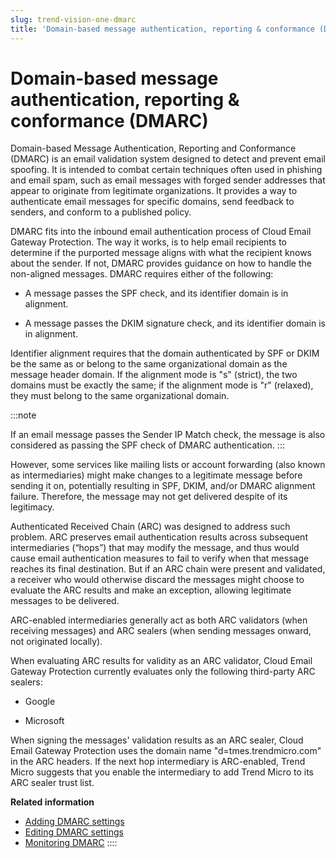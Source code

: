 ```yaml
---
slug: trend-vision-one-dmarc
title: 'Domain-based message authentication, reporting & conformance (DMARC)'
---
```

# Domain-based message authentication, reporting & conformance (DMARC)

Domain-based Message Authentication, Reporting and Conformance (DMARC) is an email validation system designed to detect and prevent email spoofing. It is intended to combat certain techniques often used in phishing and email spam, such as email messages with forged sender addresses that appear to originate from legitimate organizations. It provides a way to authenticate email messages for specific domains, send feedback to senders, and conform to a published policy.

DMARC fits into the inbound email authentication process of Cloud Email Gateway Protection. The way it works, is to help email recipients to determine if the purported message aligns with what the recipient knows about the sender. If not, DMARC provides guidance on how to handle the non-aligned messages. DMARC requires either of the following:

- A message passes the SPF check, and its identifier domain is in alignment.

- A message passes the DKIM signature check, and its identifier domain is in alignment.

Identifier alignment requires that the domain authenticated by SPF or DKIM be the same as or belong to the same organizational domain as the message header domain. If the alignment mode is "s" (strict), the two domains must be exactly the same; if the alignment mode is "r" (relaxed), they must belong to the same organizational domain.

:::note

If an email message passes the Sender IP Match check, the message is also considered as passing the SPF check of DMARC authentication.
:::

However, some services like mailing lists or account forwarding (also known as intermediaries) might make changes to a legitimate message before sending it on, potentially resulting in SPF, DKIM, and/or DMARC alignment failure. Therefore, the message may not get delivered despite of its legitimacy.

Authenticated Received Chain (ARC) was designed to address such problem. ARC preserves email authentication results across subsequent intermediaries (“hops”) that may modify the message, and thus would cause email authentication measures to fail to verify when that message reaches its final destination. But if an ARC chain were present and validated, a receiver who would otherwise discard the messages might choose to evaluate the ARC results and make an exception, allowing legitimate messages to be delivered.

ARC-enabled intermediaries generally act as both ARC validators (when receiving messages) and ARC sealers (when sending messages onward, not originated locally).

When evaluating ARC results for validity as an ARC validator, Cloud Email Gateway Protection currently evaluates only the following third-party ARC sealers:

- Google

- Microsoft

When signing the messages' validation results as an ARC sealer, Cloud Email Gateway Protection uses the domain name "d=tmes.trendmicro.com" in the ARC headers. If the next hop intermediary is ARC-enabled, Trend Micro suggests that you enable the intermediary to add Trend Micro to its ARC sealer trust list.

**Related information**

- [Adding DMARC settings](adding-dmarc-settings.mdx)
- [Editing DMARC settings](editing-dmarc-settings.mdx)
- [Monitoring DMARC](monitoring-dmarc.mdx)
::::
